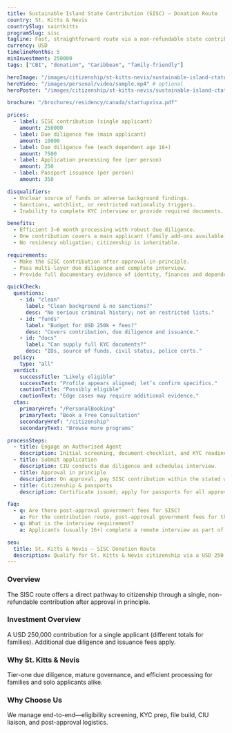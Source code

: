 ```yaml
---
title: Sustainable Island State Contribution (SISC) – Donation Route
country: St. Kitts & Nevis
countrySlug: saintkitts
programSlug: sisc
tagline: Fast, straightforward route via a non-refundable state contribution.
currency: USD
timelineMonths: 5
minInvestment: 250000
tags: ["CBI", "donation", "Caribbean", "family-friendly"]

heroImage: "/images/citizenship/st-kitts-nevis/sustainable-island-ctate-contribution.webp"
heroVideo: "/images/personal/video/sample.mp4" # optional
heroPoster: "/images/citizenship/st-kitts-nevis/sustainable-island-ctate-contribution.webp" # optional

brochure: "/brochures/residency/canada/startupvisa.pdf"

prices:
  - label: SISC contribution (single applicant)
    amount: 250000
  - label: Due diligence fee (main applicant)
    amount: 10000
  - label: Due diligence fee (each dependent age 16+)
    amount: 7500
  - label: Application processing fee (per person)
    amount: 250
  - label: Passport issuance (per person)
    amount: 350

disqualifiers:
  - Unclear source of funds or adverse background findings.
  - Sanctions, watchlist, or restricted nationality triggers.
  - Inability to complete KYC interview or provide required documents.

benefits:
  - Efficient 3–6 month processing with robust due diligence.
  - One contribution covers a main applicant (family add-ons available).
  - No residency obligation; citizenship is inheritable.

requirements:
  - Make the SISC contribution after approval-in-principle.
  - Pass multi-layer due diligence and complete interview.
  - Provide full documentary evidence of identity, finances and dependents.

quickCheck:
  questions:
    - id: "clean"
      label: "Clean background & no sanctions?"
      desc: "No serious criminal history; not on restricted lists."
    - id: "funds"
      label: "Budget for USD 250k + fees?"
      desc: "Covers contribution, due diligence and issuance."
    - id: "docs"
      label: "Can supply full KYC documents?"
      desc: "IDs, source of funds, civil status, police certs."
  policy:
    type: "all"
  verdict:
    successTitle: "Likely eligible"
    successText: "Profile appears aligned; let’s confirm specifics."
    cautionTitle: "Possibly eligible"
    cautionText: "Edge cases may require additional evidence."
  ctas:
    primaryHref: "/PersonalBooking"
    primaryText: "Book a Free Consultation"
    secondaryHref: "/citizenship"
    secondaryText: "Browse more programs"

processSteps:
  - title: Engage an Authorised Agent
    description: Initial screening, document checklist, and KYC readiness.
  - title: Submit application
    description: CIU conducts due diligence and schedules interview.
  - title: Approval in principle
    description: On approval, pay SISC contribution within the stated window.
  - title: Citizenship & passports
    description: Certificate issued; apply for passports for all approved applicants.

faq:
  - q: Are there post-approval government fees for SISC?
    a: For the contribution route, post-approval government fees for the main applicant are not typically charged beyond due diligence and issuance; family add-ons/real estate routes have separate fee schedules.
  - q: What is the interview requirement?
    a: Applicants (usually 16+) complete a remote interview as part of enhanced due diligence.

seo:
  title: St. Kitts & Nevis – SISC Donation Route
  description: Qualify for St. Kitts & Nevis citizenship via a USD 250,000 SISC contribution. Learn fees, due diligence and timeline.
---
```


### Overview

The SISC route offers a direct pathway to citizenship through a single, non-refundable contribution after approval in principle.

### Investment Overview

A USD 250,000 contribution for a single applicant (different totals for families). Additional due diligence and issuance fees apply.

### Why St. Kitts & Nevis

Tier-one due diligence, mature governance, and efficient processing for families and solo applicants alike.

### Why Choose Us

We manage end-to-end—eligibility screening, KYC prep, file build, CIU liaison, and post-approval logistics.

